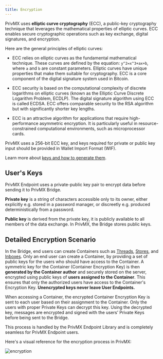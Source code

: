 ```yaml
---
title: Encryption
---
```


PrivMX uses **elliptic curve cryptography** (ECC), a public-key cryptography technique that leverages the mathematical properties of elliptic curves. ECC enables secure cryptographic operations such as key exchange, digital signatures, and encryption.

Here are the general principles of elliptic curves:

- ECC relies on elliptic curves as the fundamental mathematical technique. These curves are defined by the equation: `y^2=x^3+ax+b`, where `a` and `b` are constant parameters. Elliptic curves have unique properties that make them suitable for cryptography. ECC is a core component of the digital signature system used in Bitcoin.

- ECC security is based on the computational complexity of discrete logarithms on elliptic curves (known as the Elliptic Curve Discrete Logarithm Problem, ECDLP). The digital signature algorithm using ECC is called ECDSA. ECC offers comparable security to the RSA algorithm but with significantly shorter key lengths.

- ECC is an attractive algorithm for applications that require high-performance asymmetric encryption. It is particularly useful in resource-constrained computational environments, such as microprocessor cards.

PrivMX uses a 256-bit ECC key, and keys required for private or public key input should be provided in Wallet Import Format (WIF).

Learn more about [keys and how to generate them](../start/generating-keys).

## User's Keys

PrivMX Endpoint uses a private-public key pair to encrypt data before sending it to PrivMX Bridge.

**Private key** is a string of characters accessible only to its owner,
either explicitly e.g. stored in a password manager, or discreetly e.g. produced deterministically from a password.

**Public key** is derived from the private key, it is publicly available to all members of the data exchange.
In PrivMX, the Bridge stores public keys.

## Detailed Encryption Scenario

In the Bridge, end users can create Containers such as [Threads](./threads/overview), [Stores](./stores/overview), and [Inboxes](./inboxes/overview).
Only an end user can create a Container, by providing a set of public keys for the users who should have access to the Container.
A symmetric key for the Container (Container Encryption Key) is then **generated by the Container author** and securely stored on the server, encrypted using public keys of **users assigned to the Container**.
This ensures that only the authorized users have access to the Container's Encryption Key. **Unencrypted keys never leave User Endpoints.**

When accessing a Container, the encrypted Container Encryption Key is sent to each user based on their assignment to the Container. Only the users with proper Private Keys can decrypt this key.
Using the decrypted key, messages are encrypted and signed with the users’ Private Keys before being sent to the Bridge.

This process is handled by the PrivMX Endpoint Library and is completely seamless for PrivMX Endpoint users.

Here's a visual reference for the encryption process in PrivMX:

![encryption](/img/privmx-encryption.svg)